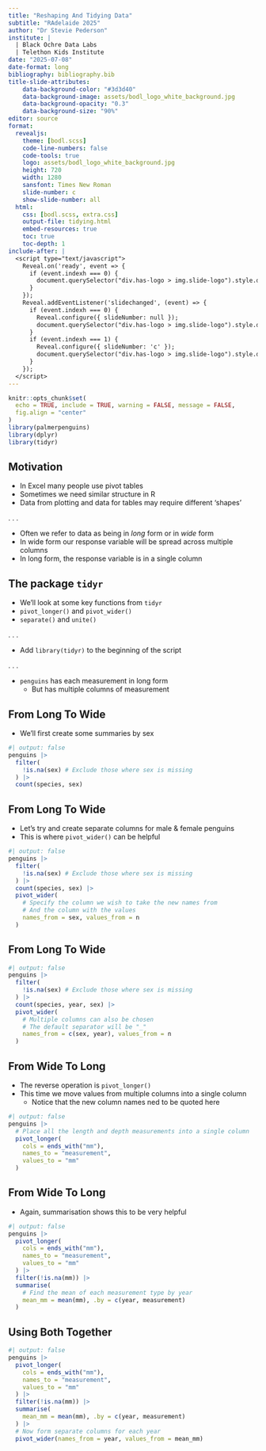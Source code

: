 ```yaml
---
title: "Reshaping And Tidying Data"
subtitle: "RAdelaide 2025"
author: "Dr Stevie Pederson"
institute: |
  | Black Ochre Data Labs
  | Telethon Kids Institute
date: "2025-07-08"
date-format: long
bibliography: bibliography.bib
title-slide-attributes:
    data-background-color: "#3d3d40"
    data-background-image: assets/bodl_logo_white_background.jpg
    data-background-opacity: "0.3"
    data-background-size: "90%"
editor: source
format:
  revealjs:
    theme: [bodl.scss]
    code-line-numbers: false
    code-tools: true
    logo: assets/bodl_logo_white_background.jpg
    height: 720
    width: 1280
    sansfont: Times New Roman
    slide-number: c
    show-slide-number: all
  html:
    css: [bodl.scss, extra.css]
    output-file: tidying.html
    embed-resources: true
    toc: true
    toc-depth: 1
include-after: |
  <script type="text/javascript">
    Reveal.on('ready', event => {
      if (event.indexh === 0) {
        document.querySelector("div.has-logo > img.slide-logo").style.display = "none";
      }
    });
    Reveal.addEventListener('slidechanged', (event) => {
      if (event.indexh === 0) {
        Reveal.configure({ slideNumber: null });
        document.querySelector("div.has-logo > img.slide-logo").style.display = "none";
      }
      if (event.indexh === 1) {
        Reveal.configure({ slideNumber: 'c' });
        document.querySelector("div.has-logo > img.slide-logo").style.display = null;
      }
    });
  </script>
---
```


```r
knitr::opts_chunk$set(
  echo = TRUE, include = TRUE, warning = FALSE, message = FALSE,
  fig.align = "center"
)
library(palmerpenguins)
library(dplyr)
library(tidyr)
```

## Motivation

- In Excel many people use pivot tables
- Sometimes we need similar structure in R
- Data from plotting and data for tables may require different 'shapes'

. . .

- Often we refer to data as being in *long* form or in *wide* form
- In wide form our response variable will be spread across multiple columns
- In long form, the response variable is in a single column

## The package `tidyr`

- We'll look at some key functions from `tidyr`
- `pivot_longer()` and `pivot_wider()`
- `separate()` and `unite()`

. . .

- Add `library(tidyr)` to the beginning of the script

. . .

- `penguins` has each measurement in long form
    + But has multiple columns of measurement
    
## From Long To Wide

- We'll first create some summaries by sex

```r
#| output: false
penguins |>
  filter(
    !is.na(sex) # Exclude those where sex is missing
  ) |> 
  count(species, sex)
```


## From Long To Wide

- Let's try and create separate columns for male & female penguins
- This is where `pivot_wider()` can be helpful

```r
#| output: false
penguins |>
  filter(
    !is.na(sex) # Exclude those where sex is missing
  ) |> 
  count(species, sex) |>
  pivot_wider(
    # Specify the column we wish to take the new names from
    # And the column with the values
    names_from = sex, values_from = n
  )
```


## From Long To Wide

```r
#| output: false
penguins |>
  filter(
    !is.na(sex) # Exclude those where sex is missing
  ) |> 
  count(species, year, sex) |>
  pivot_wider(
    # Multiple columns can also be chosen
    # The default separator will be "_"
    names_from = c(sex, year), values_from = n
  )
```


## From Wide To Long

- The reverse operation is `pivot_longer()`
- This time we move values from multiple columns into a single column
    + Notice that the new column names ned to be quoted here

```r
#| output: false
penguins |>
  # Place all the length and depth measurements into a single column
  pivot_longer(
    cols = ends_with("mm"),
    names_to = "measurement",
    values_to = "mm"
  )
```

## From Wide To Long

- Again, summarisation shows this to be very helpful

```r
#| output: false
penguins |>
  pivot_longer(
    cols = ends_with("mm"),
    names_to = "measurement",
    values_to = "mm"
  ) |>
  filter(!is.na(mm)) |>
  summarise(
    # Find the mean of each measurement type by year
    mean_mm = mean(mm), .by = c(year, measurement)
  ) 
```

## Using Both Together

```r
#| output: false
penguins |>
  pivot_longer(
    cols = ends_with("mm"),
    names_to = "measurement",
    values_to = "mm"
  ) |>
  filter(!is.na(mm)) |>
  summarise(
    mean_mm = mean(mm), .by = c(year, measurement)
  ) |>
  # Now form separate columns for each year
  pivot_wider(names_from = year, values_from = mean_mm)
```



